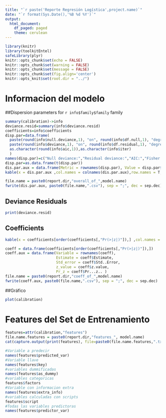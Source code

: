 ---
title: "`r paste('Reporte Regresión Logística',project.name)`"
date: "`r format(Sys.Date(),'%B %d %Y')`"
output:
  html_document:
    df_paged: paged
    theme: cerulean
---


```{r setup,echo=FALSE,warning=FALSE,message=FALSE,include=FALSE}
library(knitr)
library(toolkitEntel)
safeLibrary(plyr)
knitr::opts_chunk$set(echo = FALSE)
knitr::opts_chunk$set(warning = FALSE)
knitr::opts_chunk$set(message = FALSE)
knitr::opts_chunk$set(fig.align='center')
knitr::opts_knit$set(root.dir = "../")

```

# Informacion del modelo
##Dispersion parameters for `r info$family$family` family
```{r }
summary(calibration)->info
deviance.resid=summary(info$deviance.resid)
coefficients=info$coefficients
disp.par=data.frame(
  paste(round(info$null.deviance,1), "on", round(info$df.null,1), "degrees of freedom"),
  paste(round(info$deviance,1), "on", round(info$df.residual,1), "degrees of freedom"),
  as.character(round(info$aic,1)),as.character(info$iter)
  )
names(disp.par)=c("Null deviance:","Residual deviance:","AIC:","Fisher Scoring iterations:")
disp.par=as.data.frame(t(disp.par))
dis.par.aux = data.frame(Metric = rownames(disp.par), Value = disp.par$V1)
kable(x = dis.par.aux ,col.names = colnames(dis.par.aux),row.names = T,align = c('l','l'))

```

```{r, include = FALSE}
file.name = paste0(report.dir,"overall_of_",model.name)
fwrite(dis.par.aux, paste0(file.name,".csv"), sep = ";", dec = sep.dec)
```

## Deviance Residuals  
```{r }
print(deviance.resid)
```

## Coefficients
```{r }
kable(x = coefficients[order(coefficients[,"Pr(>|z|)"]),] ,col.names = colnames(coefficients),row.names = T,align = 'c')
```
```{r, include = FALSE}
coeff = data.frame(coefficients[order(coefficients[,"Pr(>|z|)"]),])
coeff.aux = data.frame(Variable = rownames(coeff),
                       Estimate = coeff$Estimate,
                       Std_error = coeff$Std..Error,
                       z_value = coeff$z.value,
                       Pr_z = coeff$Pr...z.. )
file.name = paste0(report.dir,"coeff_of_",model.name)
fwrite(coeff.aux, paste0(file.name,".csv"), sep = ";", dec = sep.dec)
```

##Gráfico
```{r }
plot(calibration)
```

# Features del Set de Entrenamiento 
```{r }
features=attr(calibration,"features")
file.name.features = paste0(report.dir,"features_", model.name)
cat(capture.output(print(features), file=paste0(file.name.features,".txt")))
```
```{r ,echo=TRUE}
#Variable a predecir
names(features$predicted_var)
#Variable llave
names(features$key)
#variables dummificadas
names(features$as_dummy)
#variables categoricas 
features$factors
#Variable con informacion extra
names(features$extra_info)
#variables calculadas con scripts
features$script
#Todas las variables predictoras 
names(features$predictor_var)

```

